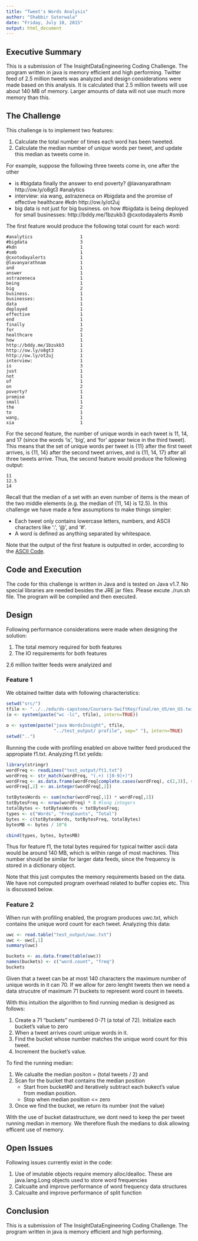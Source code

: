 ```yaml
---
title: "Tweet's Words Analysis"
author: "Shabbir Suterwala"
date: "Friday, July 10, 2015"
output: html_document
---
```


## Executive Summary
This is a submission of The InsightDataEngineering Coding Challenge. The program written in java is memory efficient and high performing. Twitter feed of 2.5 million tweets was analyzed and design considerations were made based on this analysis. It is calculated that 2.5 million tweets will use about 140 MB of memory. Larger amounts of data will not use much more memory than this.

## The Challenge

This challenge is to implement two features:

1. Calculate the total number of times each word has been tweeted.
2. Calculate the median number of *unique* words per tweet, and update this median as tweets come in. 

For example, suppose the following three tweets come in, one after the other

- is #bigdata finally the answer to end poverty? @lavanyarathnam http://ow.ly/o8gt3  #analytics  
- interview: xia wang, astrazeneca on #bigdata and the promise of effective healthcare #kdn http://ow.ly/ot2uj  
- big data is not just for big business. on how #bigdata is being deployed for small businesses: http://bddy.me/1bzukb3  @cxotodayalerts #smb  

The first feature would produce the following total count for each word:

    #analytics  				1
	#bigdata 					3
	#kdn 						1
	#smb 						1
	@cxotodayalerts 			1
	@lavanyarathnam 			1
	and 						1
	answer  					1
	astrazeneca 				1
	being 						1
	big 						2
	business. 					1 
	businesses: 				1
	data 						1
	deployed 					1
	effective 					1
	end 						1
	finally 					1
	for 						2
	healthcare 					1
	how 						1
	http://bddy.me/1bzukb3  	1
	http://ow.ly/o8gt3 	 		1
	http://ow.ly/ot2uj  		1
	interview: 					1
	is  						3
	just 						1
	not 						1
	of 							1
	on 							2
	poverty? 					1
	promise 					1
	small 						1
	the  						2
	to  						1
	wang,						1
	xia 						1

For the second feature, the number of unique words in each tweet is 11, 14, and 17 (since the words 'is', 'big', and 'for' appear twice in the third tweet).  This means that the set of unique words per tweet is {11} after the first tweet arrives, is {11, 14} after the second tweet arrives, and is {11, 14, 17} after all three tweets arrive.  Thus, the second feature would produce the following output:

	11
	12.5
	14

Recall that the median of a set with an even number of items is the mean of the two middle elements (e.g. the median of {11, 14} is 12.5). In this challenge we have made a few assumptions to make things simpler:

- Each tweet only contains lowercase letters, numbers, and ASCII characters like ':', '@', and '#'.
- A word is defined as anything separated by whitespace. 

Note that the output of the first feature is outputted in order, according to the [ASCII Code](http://www.ascii-code.com).   

## Code and Execution

The code for this challenge is written in Java and is tested on Java v1.7. No special libraries are needed besides the JRE jar files. Please excute ./run.sh file. The program will be compiled and then executed.

## Design

Following performance considerations were made when designing the solution:

1. The total memory required for both features
2. The IO requirements for both features

2.6 million twitter feeds were analyized and 

### Feature 1

We obtained twitter data with following characteristics:
```r

setwd("src/")
tfile <- "../../edu/ds-capstone/Coursera-SwiftKey/final/en_US/en_US.twitter.txt"
(o <- system(paste("wc -lc", tfile), intern=TRUE))
 
o <- system(paste("java WordsInsight", tfile,
                  "../test_output/ profile", sep=" "), intern=TRUE)
setwd("..")
```

Running the code with profiling enabled on above twitter feed produced the appropiate f1.txt. Analyzing f1.txt yeilds:

```r
library(stringr)
wordFreq <- readLines("test_output/ft1.txt")
wordFreq <- str_match(wordFreq, "(.+) ([0-9]+)")
wordFreq <- as.data.frame(wordFreq[complete.cases(wordFreq), c(2,3)], stringsAsFactors=FALSE)
wordFreq[,2] <- as.integer(wordFreq[,2])

totBytesWords <- sum(nchar(wordFreq[,1]) * wordFreq[,2])
totBytesFreq <- nrow(wordFreq) * 8 #long integers
totalBytes <- totBytesWords + totBytesFreq;
types <- c("Words", "FreqCounts", "Total")
bytes <- c(totBytesWords, totBytesFreq, totalBytes)
bytesMB <- bytes / 10^6

cbind(types, bytes, bytesMB)

```

Thus for feature f1, the total bytes required for typical twitter ascii data would be around 140 MB, which is within range of most machines. This number should be similar for larger data feeds, since the frequency is stored in a dictionary object.

Note that this just computes the memory requirements based on the data. We have not computed program overhead related to buffer copies etc. This is discussed below.

### Feature 2

When run with profiling enabled, the program produces uwc.txt, which contains the unique word count for each tweet. Analyzing this data:

```r
uwc <- read.table("test_output/uwc.txt")
uwc <- uwc[,1]
summary(uwc)

buckets <- as.data.frame(table(uwc))
names(buckets) <- c("word.count", "freq")
buckets
```

Given that a tweet can be at most 140 characters the maximum number of unique words in it can 70. If we allow for zero lenght tweets then we need a data strucutre of maximum 71 buckets to represent word count in tweets. 

With this intuition the algorithm to find running median is designed as follows:

1. Create a 71 "buckets" numbered 0-71 (a total of 72). Initialize each bucket's value to zero
2. When a tweet arrives count unique words in it.
3. Find the bucket whose number matches the unique word count for this tweet.
4. Increment the bucket's value.

To find the running median:

1. We calualte the median positon = (total tweets / 2) and 
2. Scan for the bucket that contains the median position
   + Start from bucket#0 and iteratively subtract each bukect's value from median position.
   + Stop when median position <= zero
3. Once we find the bucket, we return its number (not the value)

With the use of bucket datastructure, we dont need to keep the per tweet running median in memory. We therefore flush the medians to disk allowing efficent use of memory.

## Open Issues
Following issues currently exist in the code:

1. Use of imutable objects require memory alloc/dealloc. These are java.lang.Long objects used to store word frequencies
2. Calcualte and improve performance of word frequency data structures
3. Calcualte and improve performance of split function


## Conclusion

This is a submission of The InsightDataEngineering Coding Challenge. The program written in java is memory efficient and high performing. 
